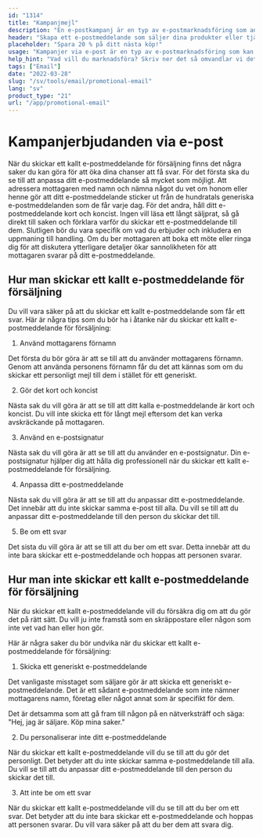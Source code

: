 ```yaml
---
id: "1314"
title: "Kampanjmejl"
description: "En e-postkampanj är en typ av e-postmarknadsföring som används för att marknadsföra produkter eller tjänster. E-postkampanjer skickas ofta till en lista med prenumeranter och kan användas för att marknadsföra försäljning, evenemang eller nya produkter. E-postkampanjer kan också användas för att bygga upp relationer med kunder eller för att odla lojalitet."
header: "Skapa ett e-postmeddelande som säljer dina produkter eller tjänster."
placeholder: "Spara 20 % på ditt nästa köp!"
usage: "Kampanjer via e-post är en typ av e-postmarknadsföring som kan användas för att marknadsföra försäljning, evenemang eller nya produkter. Följande generator kan hjälpa dig att utforma och brainstromera ett kampanjmejl som är nära kopplat till ditt varumärke."
help_hint: "Vad vill du marknadsföra? Skriv ner det så omvandlar vi det till ett kampanjmejl."
tags: ["Email"]
date: "2022-03-28"
slug: "/sv/tools/email/promotional-email"
lang: "sv"
product_type: "21"
url: "/app/promotional-email"
---
```


# Kampanjerbjudanden via e-post

När du skickar ett kallt e-postmeddelande för försäljning finns det några saker du kan göra för att öka dina chanser att få svar. För det första ska du se till att anpassa ditt e-postmeddelande så mycket som möjligt. Att adressera mottagaren med namn och nämna något du vet om honom eller henne gör att ditt e-postmeddelande sticker ut från de hundratals generiska e-postmeddelanden som de får varje dag. För det andra, håll ditt e-postmeddelande kort och koncist. Ingen vill läsa ett långt säljprat, så gå direkt till saken och förklara varför du skickar ett e-postmeddelande till dem. Slutligen bör du vara specifik om vad du erbjuder och inkludera en uppmaning till handling. Om du ber mottagaren att boka ett möte eller ringa dig för att diskutera ytterligare detaljer ökar sannolikheten för att mottagaren svarar på ditt e-postmeddelande.

## Hur man skickar ett kallt e-postmeddelande för försäljning

Du vill vara säker på att du skickar ett kallt e-postmeddelande som får ett svar. Här är några tips som du bör ha i åtanke när du skickar ett kallt e-postmeddelande för försäljning:

1. Använd mottagarens förnamn

Det första du bör göra är att se till att du använder mottagarens förnamn. Genom att använda personens förnamn får du det att kännas som om du skickar ett personligt mejl till dem i stället för ett generiskt.

2. Gör det kort och koncist

Nästa sak du vill göra är att se till att ditt kalla e-postmeddelande är kort och koncist. Du vill inte skicka ett för långt mejl eftersom det kan verka avskräckande på mottagaren.

3. Använd en e-postsignatur

Nästa sak du vill göra är att se till att du använder en e-postsignatur. Din e-postsignatur hjälper dig att hålla dig professionell när du skickar ett kallt e-postmeddelande för försäljning.

4. Anpassa ditt e-postmeddelande

Nästa sak du vill göra är att se till att du anpassar ditt e-postmeddelande. Det innebär att du inte skickar samma e-post till alla. Du vill se till att du anpassar ditt e-postmeddelande till den person du skickar det till.

5. Be om ett svar

Det sista du vill göra är att se till att du ber om ett svar. Detta innebär att du inte bara skickar ett e-postmeddelande och hoppas att personen svarar.

## Hur man inte skickar ett kallt e-postmeddelande för försäljning

När du skickar ett kallt e-postmeddelande vill du försäkra dig om att du gör det på rätt sätt. Du vill ju inte framstå som en skräppostare eller någon som inte vet vad han eller hon gör.

Här är några saker du bör undvika när du skickar ett kallt e-postmeddelande för försäljning:

1. Skicka ett generiskt e-postmeddelande

Det vanligaste misstaget som säljare gör är att skicka ett generiskt e-postmeddelande. Det är ett sådant e-postmeddelande som inte nämner mottagarens namn, företag eller något annat som är specifikt för dem.

Det är detsamma som att gå fram till någon på en nätverksträff och säga: "Hej, jag är säljare. Köp mina saker."

2. Du personaliserar inte ditt e-postmeddelande

När du skickar ett kallt e-postmeddelande vill du se till att du gör det personligt. Det betyder att du inte skickar samma e-postmeddelande till alla. Du vill se till att du anpassar ditt e-postmeddelande till den person du skickar det till.

3. Att inte be om ett svar

När du skickar ett kallt e-postmeddelande vill du se till att du ber om ett svar. Det betyder att du inte bara skickar ett e-postmeddelande och hoppas att personen svarar. Du vill vara säker på att du ber dem att svara dig.
